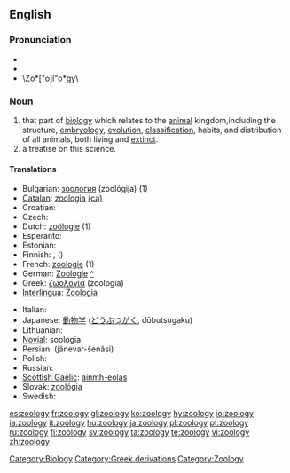 ==English==
{{wikipedia}}

===Pronunciation===
*{{IPA|/zəʊˈɒlədʒi/}}
*{{SAMPA|/z@U"Ql@dZi/}}
*\Zo*["o]l"o*gy\

===Noun===
{{en-noun|zoologies}}

# that part of [[biology]] which relates to the [[animal]] kingdom,including the structure, [[embryology]], [[evolution]], [[classification]], habits, and distribution of all animals, both living and [[extinct]].
# a treatise on this science.

====Translations====
{{top}}
* Bulgarian: [[зоология]] (zoológija) {{f}} (1)
* [[Catalan]]: [[zoologia]] {{f}} [[:ca:zoologia|(ca)]]
* Croatian: {{t-|hr|zoologija|f}}
* Czech: {{t+|cs|zoologie|f}}
* Dutch: [[zoölogie]] (1)
* Esperanto: {{t-|eo|zoologio|xs=Esperanto}}
* Estonian: {{t-|et|zooloogia}}
* Finnish: {{t+|fi|eläintiede}}, ({{t|fi|zoologia}})
* French: [[zoologie]] {{f}} (1)
* German: [[Zoologie]] {{f}} [[:de:Zoologie|^]]
* Greek: [[ζωολογία]] (zoologia) {{f}}
* [[Interlingua]]: [[Zoologia]]
{{mid}}
* Italian: {{t+|it|zoologia|f}}
* Japanese: [[動物学]] ([[どうぶつがく]], dōbutsugaku)
* Lithuanian: {{t-|lt|zoologija|f|xs=Lithuanian}}
* [[Novial]]: soologia
* Persian: {{fa-Arab|[[جانورشناسی]]}} (jânevar-šenâsi)
* Polish: {{t+|pl|zoologia}}
* Russian: {{t-|ru|зоология|f|tr=zoológija|sc=Cyrl}}
* [[Scottish Gaelic]]: [[ainmh-eòlas]] {{m}}
* Slovak: [[zoológia#Slovak|zoológia]] {{f}}
* Swedish: {{t+|sv|zoologi|c}}
{{bottom}}

[[Category:Biology]]
[[Category:Greek derivations]]
[[Category:Zoology]]

[[es:zoology]]
[[fr:zoology]]
[[gl:zoology]]
[[ko:zoology]]
[[hy:zoology]]
[[io:zoology]]
[[ia:zoology]]
[[it:zoology]]
[[hu:zoology]]
[[ja:zoology]]
[[pl:zoology]]
[[pt:zoology]]
[[ru:zoology]]
[[fi:zoology]]
[[sv:zoology]]
[[ta:zoology]]
[[te:zoology]]
[[vi:zoology]]
[[zh:zoology]]